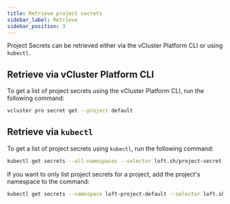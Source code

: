 ```yaml
---
title: Retrieve project secrets
sidebar_label: Retrieve
sidebar_position: 3
---
```


Project Secrets can be retrieved either via the vCluster Platform CLI or using `kubectl`.

## Retrieve via vCluster Platform CLI

To get a list of project secrets using the vCluster Platform CLI, run the following command:

```sh
vcluster pro secret get --project default
```

## Retrieve via `kubectl`

To get a list of project secrets using `kubectl`, run the following command:

```sh
kubectl get secrets --all-namespaces --selector loft.sh/project-secret
```

If you want to only list project secrets for a project, add the project's namespace to the command:

```sh
kubectl get secrets --namespace loft-project-default --selector loft.sh/project-secret
```
